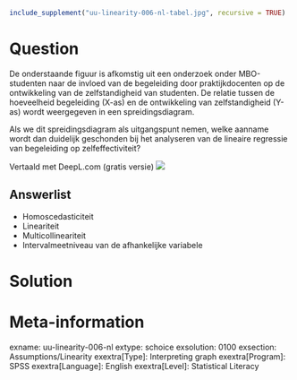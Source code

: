 ```r
include_supplement("uu-linearity-006-nl-tabel.jpg", recursive = TRUE)
```


Question
========
De onderstaande figuur is afkomstig uit een onderzoek onder MBO-studenten naar de invloed van de begeleiding door praktijkdocenten op de ontwikkeling van de zelfstandigheid van studenten. De relatie tussen de hoeveelheid begeleiding (X-as) en de ontwikkeling van zelfstandigheid (Y-as) wordt weergegeven in een spreidingsdiagram.

Als we dit spreidingsdiagram als uitgangspunt nemen, welke aanname wordt dan duidelijk geschonden bij het analyseren van de lineaire regressie van begeleiding op zelfeffectiviteit?

Vertaald met DeepL.com (gratis versie)
![](uu-linearity-006-nl-tabel.jpg)

Answerlist
----------
* Homoscedasticiteit
* Lineariteit
* Multicollineariteit
* Intervalmeetniveau van de afhankelijke variabele


Solution
========

Meta-information
================
exname: uu-linearity-006-nl
extype: schoice
exsolution: 0100
exsection: Assumptions/Linearity
exextra[Type]: Interpreting graph
exextra[Program]: SPSS
exextra[Language]: English
exextra[Level]: Statistical Literacy
